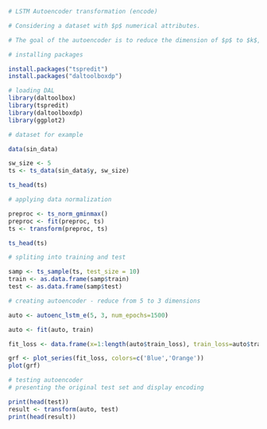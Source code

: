 ```r
# LSTM Autoencoder transformation (encode)

# Considering a dataset with $p$ numerical attributes. 

# The goal of the autoencoder is to reduce the dimension of $p$ to $k$, such that these $k$ attributes are enough to recompose the original $p$ attributes. 

# installing packages

install.packages("tspredit")
install.packages("daltoolboxdp")
```

```r
# loading DAL
library(daltoolbox)
library(tspredit)
library(daltoolboxdp)
library(ggplot2)
```

```r
# dataset for example 

data(sin_data)

sw_size <- 5
ts <- ts_data(sin_data$y, sw_size)

ts_head(ts)
```

```r
# applying data normalization

preproc <- ts_norm_gminmax()
preproc <- fit(preproc, ts)
ts <- transform(preproc, ts)

ts_head(ts)
```

```r
# spliting into training and test

samp <- ts_sample(ts, test_size = 10)
train <- as.data.frame(samp$train)
test <- as.data.frame(samp$test)
```

```r
# creating autoencoder - reduce from 5 to 3 dimensions

auto <- autoenc_lstm_e(5, 3, num_epochs=1500)

auto <- fit(auto, train)
```

```r
fit_loss <- data.frame(x=1:length(auto$train_loss), train_loss=auto$train_loss,val_loss=auto$val_loss)

grf <- plot_series(fit_loss, colors=c('Blue','Orange'))
plot(grf)
```

```r
# testing autoencoder
# presenting the original test set and display encoding

print(head(test))
result <- transform(auto, test)
print(head(result))
```

